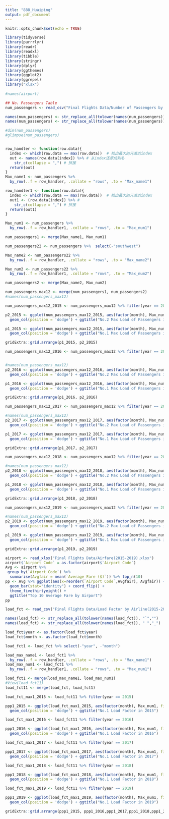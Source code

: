 ```yaml
---
title: "888_Huaiping"
output: pdf_document
---
```


```r
knitr::opts_chunk$set(echo = TRUE)
```

```r
library(tidyverse)
library(purrrlyr)
library(readr)
library(readxl)
library(tibble)
library(stringr)
library(dplyr)
library(ggthemes)
library(ggplot2)
library(ggrepel)
library("xlsx")
  
#names(airport)

## No. Passengers Table
num_passengers <- read_csv("Final Flights Data/Number of Passengers by Airline(2015-2019).csv")

names(num_passengers) <- str_replace_all(tolower(names(num_passengers)), "`","")
names(num_passengers) <- str_replace_all(tolower(names(num_passengers)), " ","_")

#dim(num_passengers)
#glimpse(num_passengers)


row_handler <- function(row.data){  
  index <- which(row.data == max(row.data))  # 找出最大的元素的index
  out <- names(row.data[index]) %>% # 从index还原成列名
    str_c(collapse = ",") # 拼接
  return(out)
}
Max_name1 <- num_passengers %>%
  by_row(..f = row_handler, .collate = "rows", .to = "Max_name1") 

row_handler1 <- function(row.data){  
  index <- which(row.data == max(row.data))  # 找出最大的元素的index
  out1 <- (row.data[index]) %>% # 
    str_c(collapse = ",") # 拼接
  return(out1)
}

Max_num1 <- num_passengers %>%
  by_row(..f = row_handler1, .collate = "rows", .to = "Max_num1") 

num_passengers1 <- merge(Max_name1, Max_num1)

num_passengers22 <- num_passengers %>%  select(-"southwest")

Max_name2 <- num_passengers22 %>%
  by_row(..f = row_handler, .collate = "rows", .to = "Max_name2") 

Max_num2 <- num_passengers22 %>%
  by_row(..f = row_handler1, .collate = "rows", .to = "Max_num2") 

num_passengers2 <- merge(Max_name2, Max_num2)

num_passengers_max12 <- merge(num_passengers1, num_passengers2)
#names(num_passengers_max12)

```

```r
num_passengers_max12_2015 <- num_passengers_max12 %>% filter(year == 2015)

p2_2015 <- ggplot(num_passengers_max12_2015, aes(factor(month), Max_num2, fill = Max_name2)) + 
  geom_col(position = 'dodge') + ggtitle("No.2 Max Load of Passengers in 2015")

p1_2015 <- ggplot(num_passengers_max12_2015, aes(factor(month), Max_num1, fill = Max_name1)) + 
  geom_col(position = 'dodge') + ggtitle("No.1 Max Load of Passengers in 2015")

gridExtra::grid.arrange(p1_2015, p2_2015)
```

```r
num_passengers_max12_2016 <- num_passengers_max12 %>% filter(year == 2016)


#names(num_passengers_max12)
p2_2016 <- ggplot(num_passengers_max12_2016, aes(factor(month), Max_num2, fill = Max_name2)) + 
  geom_col(position = 'dodge') + ggtitle("No.2 Max Load of Passengers in 2016")

p1_2016 <- ggplot(num_passengers_max12_2016, aes(factor(month), Max_num1, fill = Max_name1)) + 
  geom_col(position = 'dodge') + ggtitle("No.1 Max Load of Passengers in 2016")

gridExtra::grid.arrange(p1_2016, p2_2016)

```

```r
num_passengers_max12_2017 <- num_passengers_max12 %>% filter(year == 2017)

#names(num_passengers_max12)
p2_2017 <- ggplot(num_passengers_max12_2017, aes(factor(month), Max_num2, fill = Max_name2)) + 
  geom_col(position = 'dodge') + ggtitle("No.2 Max Load of Passengers in 2017")

p1_2017 <- ggplot(num_passengers_max12_2017, aes(factor(month), Max_num1, fill = Max_name1)) + 
  geom_col(position = 'dodge') + ggtitle("No.1 Max Load of Passengers in 2017")

gridExtra::grid.arrange(p1_2017, p2_2017)
```

```r
num_passengers_max12_2018 <- num_passengers_max12 %>% filter(year == 2018)

#names(num_passengers_max12)
p2_2018 <- ggplot(num_passengers_max12_2018, aes(factor(month), Max_num2, fill = Max_name2)) + 
  geom_col(position = 'dodge') + ggtitle("No.2 Max Load of Passengers in 2018")

p1_2018 <- ggplot(num_passengers_max12_2018, aes(factor(month), Max_num1, fill = Max_name1)) + 
  geom_col(position = 'dodge') + ggtitle("No.1 Max Load of Passengers in 2018")

gridExtra::grid.arrange(p1_2018, p2_2018)
```

```r
num_passengers_max12_2019 <- num_passengers_max12 %>% filter(year == 2019)

#names(num_passengers_max12)
p2_2019 <- ggplot(num_passengers_max12_2019, aes(factor(month), Max_num2, fill = Max_name2)) + 
  geom_col(position = 'dodge') + ggtitle("No.2 Max Load of Passengers in 2018")

p1_2019 <- ggplot(num_passengers_max12_2019, aes(factor(month), Max_num1, fill = Max_name1)) + 
  geom_col(position = 'dodge') + ggtitle("No.1 Max Load of Passengers in 2018")

gridExtra::grid.arrange(p1_2019, p2_2019)
```

```r
airport <- read_xlsx("Final Flights Data/Airfare(2015-2019).xlsx")
airport$`Airport Code` = as.factor(airport$`Airport Code`)
Avg <- airport %>% 
 group_by(`Airport Code`) %>% 
  summarise(Avgfair = mean(`Average Fare ($)`)) %>% top_n(10)
pp <- Avg %>% ggplot(aes(x=reorder(`Airport Code`,Avgfair), Avgfair)) +
  geom_bar(stat="identity") + coord_flip() +
  theme_fivethirtyeight() + 
  ggtitle("Top 10 Average Fare by Airport")
pp
```


```r

load_fct <- read_csv("Final Flights Data/Load Factor by Airline(2015-2019).csv")

names(load_fct) <- str_replace_all(tolower(names(load_fct)), "`","")
names(load_fct) <- str_replace_all(tolower(names(load_fct)), " ","_")

load_fct$year <- as.factor(load_fct$year)
load_fct$month <- as.factor(load_fct$month)

load_fct1 <- load_fct %>% select(-"year", -"month")

load_max_name1 <- load_fct1 %>%
  by_row(..f = row_handler, .collate = "rows", .to = "Max_name1") 
load_max_num1 <- load_fct1 %>%
  by_row(..f = row_handler1, .collate = "rows", .to = "Max_num1") 

load_fct1 <- merge(load_max_name1, load_max_num1)
#View(load_fct11)
load_fct11 <- merge(load_fct, load_fct1)

```

```r
load_fct_max1_2015 <- load_fct11 %>% filter(year == 2015)

ppp1_2015 <- ggplot(load_fct_max1_2015, aes(factor(month), Max_num1, fill = Max_name1)) + 
  geom_col(position = 'dodge') + ggtitle("No.1 Load Factor in 2015")

load_fct_max1_2016 <- load_fct11 %>% filter(year == 2016)

ppp1_2016 <- ggplot(load_fct_max1_2016, aes(factor(month), Max_num1, fill = Max_name1)) + 
  geom_col(position = 'dodge') + ggtitle("No.1 Load Factor in 2016")

load_fct_max1_2017 <- load_fct11 %>% filter(year == 2017)

ppp1_2017 <- ggplot(load_fct_max1_2017, aes(factor(month), Max_num1, fill = Max_name1)) + 
  geom_col(position = 'dodge') + ggtitle("No.1 Load Factor in 2017")

load_fct_max1_2018 <- load_fct11 %>% filter(year == 2018)

ppp1_2018 <- ggplot(load_fct_max1_2018, aes(factor(month), Max_num1, fill = Max_name1)) + 
  geom_col(position = 'dodge') + ggtitle("No.1 Load Factor in 2018")

load_fct_max1_2019 <- load_fct11 %>% filter(year == 2019)

ppp1_2019 <- ggplot(load_fct_max1_2019, aes(factor(month), Max_num1, fill = Max_name1)) + 
  geom_col(position = 'dodge') + ggtitle("No.1 Load Factor in 2019")

gridExtra::grid.arrange(ppp1_2015, ppp1_2016,ppp1_2017,ppp1_2018,ppp1_2019)

```

